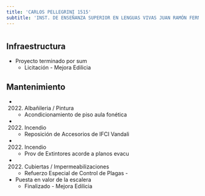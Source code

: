 ```yaml
---
title: 'CARLOS PELLEGRINI 1515'
subtitle: 'INST. DE ENSEÑANZA SUPERIOR EN LENGUAS VIVAS JUAN RAMÓN FERNÁNDEZ'
---
```


#
## Infraestructura

* Proyecto terminado por sum 
    + Licitación - Mejora Edilicia 


## Mantenimiento

*  (2022) Albañileria / Pintura 
    + Acondicionamiento de piso aula fonética

*  (2022) Incendio 
    + Reposición de Accesorios de IFCI Vandali

*  (2022) Incendio 
    + Prov de Extintores acorde a planos evacu

*  (2022) Cubiertas / Impermeabilizaciones 
    + Refuerzo Especial de Control de Plagas -





* Puesta en valor de la escalera 
    + Finalizado - Mejora Edilicia 




